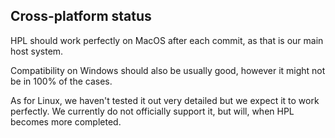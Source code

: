 ## Cross-platform status

HPL should work perfectly on MacOS after each commit, as that is our main host system.

Compatibility on Windows should also be usually good, however it might not be in 100% of the cases.

As for Linux, we haven't tested it out very detailed but we expect it to work perfectly. We currently do not officially support it, but will, when HPL becomes more completed.
